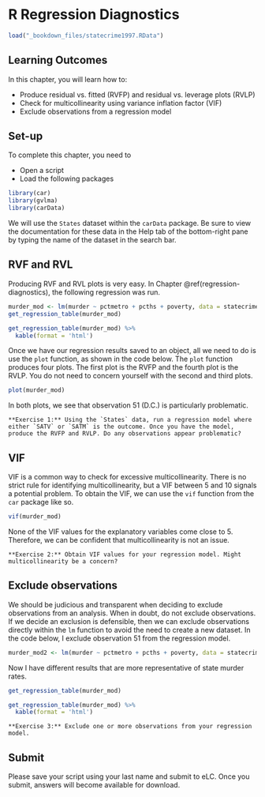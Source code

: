 # R Regression Diagnostics

```r
load("_bookdown_files/statecrime1997.RData")
```

## Learning Outcomes

In this chapter, you will learn how to:

- Produce residual vs. fitted (RVFP) and residual vs. leverage plots (RVLP)
- Check for multicollinearity using variance inflation factor (VIF)
- Exclude observations from a regression model

## Set-up

To complete this chapter, you need to

- Open a script
- Load the following packages

```r
library(car)
library(gvlma)
library(carData)
```

We will use the `States` dataset within the `carData` package. Be sure to view the documentation for these data in the Help tab of the bottom-right pane by typing the name of the dataset in the search bar.

## RVF and RVL

Producing RVF and RVL plots is very easy. In Chapter \@ref(regression-diagnostics), the following regression was run.

```r
murder_mod <- lm(murder ~ pctmetro + pcths + poverty, data = statecrime1997)
get_regression_table(murder_mod)
```

```r
get_regression_table(murder_mod) %>% 
  kable(format = 'html')
```

Once we have our regression results saved to an object, all we need to do is use the `plot` function, as shown in the code below. The `plot` function produces four plots. The first plot is the RVFP and the fourth plot is the RVLP. You do not need to concern yourself with the second and third plots.

```r
plot(murder_mod)
```

In both plots, we see that observation 51 (D.C.) is particularly problematic.

```block
**Exercise 1:** Using the `States` data, run a regression model where either `SATV` or `SATM` is the outcome. Once you have the model, produce the RVFP and RVLP. Do any observations appear problematic?
```

## VIF

VIF is a common way to check for excessive multicollinearity. There is no strict rule for identifying multicollinearity, but a VIF between 5 and 10 signals a potential problem. To obtain the VIF, we can use the `vif` function from the `car` package like so.

```r
vif(murder_mod)
```

None of the VIF values for the explanatory variables come close to 5. Therefore, we can be confident that multicollinearity is not an issue.

```block
**Exercise 2:** Obtain VIF values for your regression model. Might multicollinearity be a concern?
```

## Exclude observations

We should be judicious and transparent when deciding to exclude observations from an analysis. When in doubt, do not exclude observations. If we decide an exclusion is defensible, then we can exclude observations directly within the `lm` function to avoid the need to create a new dataset. In the code below, I exclude observation 51 from the regression model.

```r
murder_mod2 <- lm(murder ~ pctmetro + pcths + poverty, data = statecrime1997[-51,])
```

Now I have different results that are more representative of state murder rates.

```r
get_regression_table(murder_mod)
```

```r
get_regression_table(murder_mod) %>% 
  kable(format = 'html')
```

```block
**Exercise 3:** Exclude one or more observations from your regression model.
```

## Submit

Please save your script using your last name and submit to eLC. Once you submit, answers will become available for download.